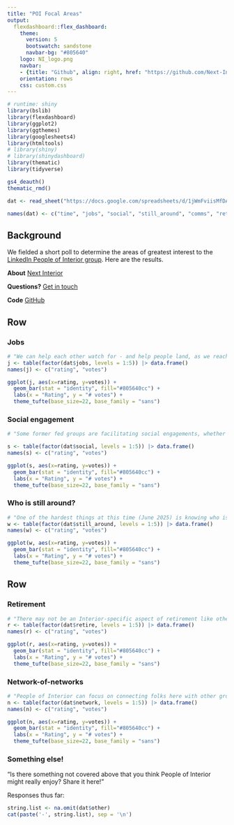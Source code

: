 ```yaml
---
title: "POI Focal Areas"
output: 
  flexdashboard::flex_dashboard:
    theme:
      version: 5
      bootswatch: sandstone
      navbar-bg: "#805640"
    logo: NI_logo.png
    navbar:
    - {title: "Github", align: right, href: "https://github.com/Next-Interior"}
    orientation: rows
    css: custom.css
---
```


```r
# runtime: shiny
library(bslib)
library(flexdashboard)
library(ggplot2)
library(ggthemes)
library(googlesheets4)
library(htmltools)
# library(shiny)
# library(shinydashboard)
library(thematic)
library(tidyverse)

gs4_deauth()
thematic_rmd()
```

```r
dat <- read_sheet("https://docs.google.com/spreadsheets/d/1jWmFviisMfDAYlNbXgpNAR12zkll-tqnYhcG6SuLJF8/edit?usp=sharing")

names(dat) <- c("time", "jobs", "social", "still_around", "comms", "retire", "network", "other")
```

Background {.sidebar}
-----------------------------------------------------------------------
We fielded a short poll to determine the areas of greatest interest to the [LinkedIn People of Interior group](https://www.linkedin.com/groups/13267119/). Here are the results.

**About**
[Next Interior](https://www.nextinterior.org)

**Questions?**
[Get in touch](mailto:info@nextinterior.org)

**Code**
[GitHub](https://github.com/Next-Interior/POI-focus-areas-dash)

Row
-----------------------------------------------------------------------

### Jobs

```r
# "We can help each other watch for - and help people land, as we reach across our networks - jobs with a focus on the kinds of work we have done - or still do - for Interior."
j <- table(factor(dat$jobs, levels = 1:5)) |> data.frame()
names(j) <- c("rating", "votes")

ggplot(j, aes(x=rating, y=votes)) +
  geom_bar(stat = "identity", fill="#805640cc") +
  labs(x = "Rating", y = "# votes") +
  theme_tufte(base_size=22, base_family = "sans")
```


### Social engagement

```r
# "Some former fed groups are facilitating social engagements, whether virtual or to help people stay connected more locally. We could do the same for people who are work colleagues and friends looking for a familiar anchor. **Bonus:** We might consider setting up some regional leads and approaches!"

s <- table(factor(dat$social, levels = 1:5)) |> data.frame()
names(s) <- c("rating", "votes")

ggplot(s, aes(x=rating, y=votes)) +
  geom_bar(stat = "identity", fill="#805640cc") +
  labs(x = "Rating", y = "# votes") +
  theme_tufte(base_size=22, base_family = "sans")
```

### Who is still around?

```r
# "One of the hardest things at this time (June 2025) is knowing who is still around and who has departed or will be soon, or even what general staffing levels are like across the Department. We could try to fill in some of the gaps and make connections."
w <- table(factor(dat$still_around, levels = 1:5)) |> data.frame()
names(w) <- c("rating", "votes")

ggplot(w, aes(x=rating, y=votes)) +
  geom_bar(stat = "identity", fill="#805640cc") +
  labs(x = "Rating", y = "# votes") +
  theme_tufte(base_size=22, base_family = "sans")
```

Row
-----------------------------------------------------------------------

### Retirement

```r
# "There may not be an Interior-specific aspect of retirement like other options thus far, but with so many people taking early retirement options, this could be an options."
r <- table(factor(dat$retire, levels = 1:5)) |> data.frame()
names(r) <- c("rating", "votes")

ggplot(r, aes(x=rating, y=votes)) +
  geom_bar(stat = "identity", fill="#805640cc") +
  labs(x = "Rating", y = "# votes") +
  theme_tufte(base_size=22, base_family = "sans")
```

### Network-of-networks

```r
# "People of Interior can focus on connecting folks here with other groups, whether on LinkedIn or elsewhere, who focus on particular topics that aren't unique to Interior and its mission, culture, and people."
n <- table(factor(dat$network, levels = 1:5)) |> data.frame()
names(n) <- c("rating", "votes")

ggplot(n, aes(x=rating, y=votes)) +
  geom_bar(stat = "identity", fill="#805640cc") +
  labs(x = "Rating", y = "# votes") +
  theme_tufte(base_size=22, base_family = "sans")
```

### Something else!
"Is there something not covered above that you think People of Interior might really enjoy? Share it here!"

Responses thus far:

```r
string.list <- na.omit(dat$other)
cat(paste('-', string.list), sep = '\n')
```


